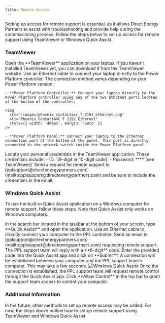 ```yaml
---
title: Remote Access
---
```


Setting up access for remote support is essential, as it allows Direct Energy Partners to assist with troubleshooting and provide help 
during the commissioning process. Follow the steps below to set up access for remote support using TeamViewer or Windows Quick Assist.

### TeamViewer

<Steps>
  <Step title="Open TeamViewer">
    Open the **TeamViewer** application on your laptop. If you haven't installed TeamViewer yet, you can download it from the TeamViewer website.
    <Card
      title="Download TeamViewer"
      icon="download"
      href="https://www.teamviewer.com/en/download/"
      horizontal
    >
    </Card>
  </Step>
  <Step title="Connect Your Computer to the PPL Controller">
    Use an Ethernet cable to connect your laptop directly to the Power Platform controller. The connection method varies depending on your Power Platform version:

    - **Power Platform Controller:** Connect your laptop directly to the Power Platform controller using any of the two Ethernet ports located at the bottom of the controller.
			
    <img
      src="/images/phoenix_contactaxc_f_2152_ethernet.png"
      alt="Phoenix ContactAXC F 2152 Ethernet"
      style={{ width: '400px', margin: 'auto' }}
    />
			
    - **Power Platform Panel:** Connect your laptop to the Ethernet connection port at the bottom of the panel. This port is directly connected to the network switch inside the Power Platform panel.
  </Step>
  <Step title="Share Credentials">
    Locate your personal credentials in the TeamViewer application. These credentials include:
    - ID: `[9-digit or 10-digit code]`
    - Password: ****`[see TeamViewer]`
  </Step>
  <Step title="Request Remote Support">
    Send a request for remote support to [pplsupport@directenergypartners.com](mailto:pplsupport@directenergypartners.com) and be sure to include the credentials in the email.
  </Step>
</Steps>

### Windows Quick Assist

To use the built-in Quick Assist application on a Windows computer for remote support, follow these steps. Note that Quick Assist only works on Windows computers.

<Steps>
  <Step title="Open Quick Assist">
    In the search bar located in the taskbar at the bottom of your screen, type **Quick Assist** and open the application.
  </Step>
  <Step title="Connect Your Computer to the PPL Controller">
    Use an Ethernet cable to directly connect your computer to the PPL controller.
  </Step>
  <Step title="Request Remote Support">
    Send an email to [pplsupport@directenergypartners.com](mailto:pplsupport@directenergypartners.com) requesting remote support.
    The PPL support team will reply with a **6-digit** code.
  </Step>
  <Step title="Enter Code">
    Enter the provided code into the Quick Assist app and click on **Submit**. A connection will be established between your computer and the PPL support team's computer. This may take a few seconds.
    <img
      src="/images/windows_quick_assist.png"
      alt="Windows Quick Assist"
      style={{ width: '300px', margin: 'auto' }}
    />
  </Step>
  <Step title="Allow Remote Control">
    Once the connection is established, the PPL support team will request remote control through the Quick Assist app. Click **Allow Control** in the top bar to grant the support team access to control your computer.
  </Step>
</Steps>

### Additional Information

In the future, other methods to set up remote access may be added. For now, the steps above outline how to set up remote support using TeamViewer and Windows Quick Assist.